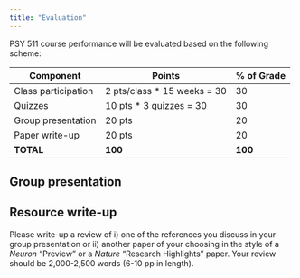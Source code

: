 ```yaml
---
title: "Evaluation"
---
```


PSY 511 course performance will be evaluated based on the following scheme:

| Component           | Points                      | % of Grade |
|---------------------|------------------------------|-------|
| Class participation | 2 pts/class * 15 weeks = 30  | 30    |
| Quizzes             | 10 pts * 3 quizzes = 30      | 30    |
| Group presentation  | 20 pts                       | 20    |
| Paper write-up      | 20 pts                       | 20    |
| **TOTAL**           | **100**                      | **100** |

## Group presentation

## Resource write-up

Please write-up a review of i) one of the references you discuss in your group presentation or ii) another paper of your choosing in the style of a *Neuron* "Preview" or a *Nature* "Research Highlights" paper. Your review should be 2,000-2,500 words (6-10 pp in length).